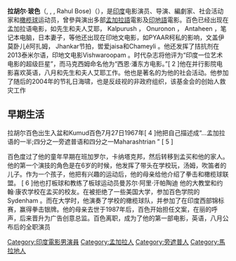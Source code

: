 {{blpunsourced|time=2014-12-01T02:01:57+00:00}}
{{Infobox person
| name = 拉胡尔·玻色
| image = Rahul Bose Tahaan.jpg
| imagesize =
| birth_date = {{Birth date and age|1967|7|27}}
| birth_place = {{IND}}[[班加羅爾|班加羅爾]]
| orgin =
| death_date =
| death_place
| residence = [[孟买|孟买]]
| occupation = 
| spouse = 
| yearsactive = 1993年至今
| website = 
}}
'''拉胡尔·玻色'''（{{lang-bn|রাহুল বসু}}, {{lang-hi|राहुल बोस}}, {{lang-pa|ਰਾਹੁਲ ਬੋਸ ;رہُل بوس}}, Rahul Bose)（{{bd|1967年|7月27日|catIdx=Bose, Rahul}}），是[[印度|印度]]电影演员、导演、編劇家、社会活动家和[[橄榄球|橄榄球]]运动员，曾參與演出多部[[孟加拉語|孟加拉語]]電影及[[印地語|印地語]]電影。百色已经出现在孟加拉语电影，如先生和夫人艾耶， Kalpurush ， Onuronon ， Antaheen ，笔记本电脑，日本妻子，等他还出现在印地文电影，如PYAAR柯私的影响，文盖伊莫卧儿ê阿扎姆， Jhankar节拍，喾爱jaisa和Chameyli 。他还发挥了拮抗剂在2013泰米尔语，印地文电影Vishwaroopam 。时代杂志将他评为“印度一位艺术电影的超级巨星”，而马克西姆命名他为“西恩·潘东方电影。”[ 2 ]他在并行影院电影喜欢英语，八月和先生和夫人艾耶工作。他也是著名的为他的社会活动。他参加了随后的2004年的节礼日海啸，也是反歧视的非政府组织，该基金会的创始人救灾工作

==早期生活==
拉胡尔百色出生入盆和Kumud百色7月27日1967年[ 4 ]他把自己描述成“...孟加拉语的一半;四分之一旁遮普语和四分之一Maharashtrian ” [ 5 ]

百色度过了他的童年早期在班加罗尔，卡纳塔克邦，然后转移到孟买和他的家人。他的第一个演技的角色是在6岁的时候，他发挥了带头在学校玩，汤姆，吹笛者的儿子。作为一个孩子，他把有兴趣的运动后，他的母亲给他介绍了拳击和橄榄球联盟。 [ 6 ]他也打板球和教练了板球运动员曼苏尔·阿里·汗帕陶迪
他的大教堂和约翰·康农学校在孟买的校友。在被拒绝了一些美国大学，参加百色学院的Sydenham 。而在大学时，他演奏了学校的橄榄球队，并参加了在印度西部锦标赛，赢得拳击银牌。他的母亲去世于1987年后，百色开始担任文案，在丽的呼声，后来晋升为广告创意总监。百色离职，成为了他的第一部电影，英语，八月公布后的全职演员

{{Authority control}}
{{DEFAULTSORT: Bose, Rahul}}
[[Category:印度電影男演員|Category:印度電影男演員]]
[[Category:孟加拉人|Category:孟加拉人]]
[[Category:旁遮普人|Category:旁遮普人]]
[[Category:馬拉地人|Category:馬拉地人]]